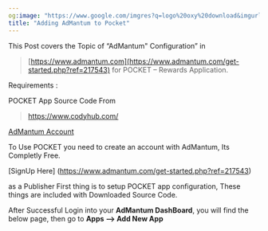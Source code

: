 ```yaml
---
og:image: "https://www.google.com/imgres?q=logo%20oxy%20download&imgurl=https%3A%2F%2Fcdn.worldvectorlogo.com%2Flogos%2Foxycoin.svg&imgrefurl=https%3A%2F%2Fworldvectorlogo.com%2Flogo%2Foxycoin&docid=3PuGDs6o4Ql0VM&tbnid=HrhxRSmAamotFM&vet=12ahUKEwjQlO60696MAxX4T2wGHQOyLhYQM3oECC4QAA..i&w=2756&h=1653&hcb=2&ved=2ahUKEwjQlO60696MAxX4T2wGHQOyLhYQM3oECC4QAA"
title: "Adding AdMantum to Pocket"
---
```


This Post covers the Topic of “AdMantum" Configuration” in

> [https://www.admantum.com](https://www.admantum.com/get-started.php?ref=217543)       for POCKET – Rewards Application.

Requirements :

POCKET App Source Code From

> https://www.codyhub.com/

[AdMantum Account](https://www.admantum.com/get-started.php?ref=217543)

To Use POCKET you need to create an account with AdMantum, Its Completly Free.

[SignUp Here]   (https://www.admantum.com/get-started.php?ref=217543)

as a Publisher First thing is to setup POCKET app configuration, These things are included with Downloaded Source Code.

After Successful Login into your **AdMantum DashBoard**, you will find the below page, then go to **Apps --\> Add New App**